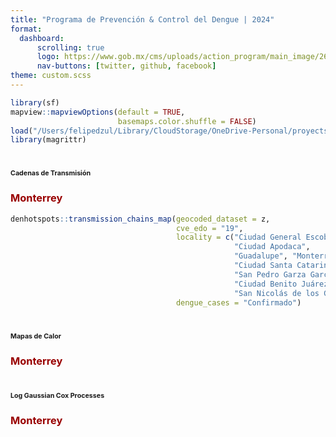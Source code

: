 ```yaml
---
title: "Programa de Prevención & Control del Dengue | 2024"
format: 
  dashboard:
      scrolling: true
      logo: https://www.gob.mx/cms/uploads/action_program/main_image/26942/post_post_portadavectores.gif
      nav-buttons: [twitter, github, facebook]
theme: custom.scss
---
```


```r
library(sf)
mapview::mapviewOptions(default = TRUE,
                        basemaps.color.shuffle = FALSE)
load("/Users/felipedzul/Library/CloudStorage/OneDrive-Personal/proyects/geocoding_mex/2024/8.RData/denmex_2024.RData")
library(magrittr)
```


# [**Cadenas de Transmisión**]{style="font-size:8pt"}

::: panel-tabset

### [**Monterrey**]{style="color:#990000"}

```r
denhotspots::transmission_chains_map(geocoded_dataset = z,
                                     cve_edo = "19",
                                     locality = c("Ciudad General Escobedo",
                                                  "Ciudad Apodaca",
                                                  "Guadalupe", "Monterrey", 
                                                  "Ciudad Santa Catarina",
                                                  "San Pedro Garza García", 
                                                  "Ciudad Benito Juárez",
                                                  "San Nicolás de los Garza"),
                                     dengue_cases = "Confirmado")
```

:::


# [**Mapas de Calor**]{style="font-size:8pt"}

::: panel-tabset

### [**Monterrey**]{style="color:#990000"}


:::


# [**Log Gaussian Cox Processes**]{style="font-size:8pt"}

::: panel-tabset

### [**Monterrey**]{style="color:#990000"}


:::
